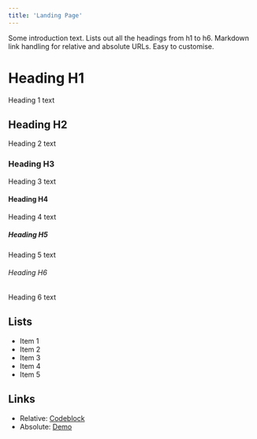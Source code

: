 ```yaml
---
title: 'Landing Page'
---
```


Some introduction text. Lists out all the headings from h1 to h6. Markdown link handling for relative and absolute URLs. Easy to customise.

# Heading H1

Heading 1 text

## Heading H2

Heading 2 text

### Heading H3

Heading 3 text

#### Heading H4

Heading 4 text

##### Heading H5

Heading 5 text

###### Heading H6

Heading 6 text

## Lists

- Item 1
- Item 2
- Item 3
- Item 4
- Item 5

## Links

- Relative: [Codeblock](/codeblock)
- Absolute: [Demo](https://learn.hasura.io/graphql/react)

